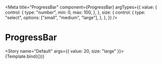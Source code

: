 
<Meta
  title="ProgressBar"
  component={ProgressBar}
  argTypes={{
    value: {
      control: {
        type: "number",
        min: 0,
        max: 100,
      },
    },
    size: {
      control: {
        type: "select",
        options: ["small", "medium", "large"],
      },
    },
  }}
/>


# ProgressBar

<Story name="Default" args={{ value: 20, size: "large" }}>
  {Template.bind({})}
</Story>
